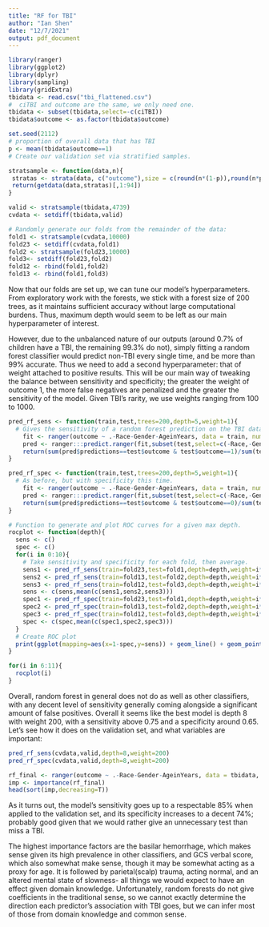 ---
title: "RF for TBI"
author: "Ian Shen"
date: "12/7/2021"
output: pdf_document
---

```{r}
library(ranger)
library(ggplot2)
library(dplyr)
library(sampling)
library(gridExtra)
tbidata <- read.csv("tbi_flattened.csv")
#  ciTBI and outcome are the same, we only need one.
tbidata <- subset(tbidata,select=-c(ciTBI))
tbidata$outcome <- as.factor(tbidata$outcome)

set.seed(2112)
# proportion of overall data that has TBI
p <- mean(tbidata$outcome==1)
# Create our validation set via stratified samples.

stratsample <- function(data,n){
 stratas <- strata(data, c("outcome"),size = c(round(n*(1-p)),round(n*p)), method = "srswor") 
 return(getdata(data,stratas)[,1:94])
}

valid <- stratsample(tbidata,4739)
cvdata <- setdiff(tbidata,valid)

# Randomly generate our folds from the remainder of the data:
fold1 <- stratsample(cvdata,10000)
fold23 <- setdiff(cvdata,fold1)
fold2 <- stratsample(fold23,10000)
fold3<- setdiff(fold23,fold2)
fold12 <- rbind(fold1,fold2)
fold13 <- rbind(fold1,fold3)
```

Now that our folds are set up, we can tune our model's hyperparameters. From exploratory work with the forests, we stick with a forest size of 200 trees, as it maintains sufficient accuracy without large computational burdens. Thus, maximum depth would seem to be left as our main hyperparameter of interest. 

However, due to the unbalanced nature of our outputs (around 0.7% of children have a TBI, the remaining 99.3% do not), simply fitting a random forest classifier would predict non-TBI every single time, and be more than 99% accurate. Thus we need to add a second hyperparameter: that of weight attached to positive results. This will be our main way of tweaking the balance between sensitivity and specificity; the greater the weight of outcome 1, the more false negatives are penalized and the greater the sensitivity of the model. Given TBI's rarity, we use weights ranging from 100 to 1000.

```{r}
pred_rf_sens <- function(train,test,trees=200,depth=5,weight=1){
  # Gives the sensitivity of a random forest prediction on the TBI data. Increasing the weight of positive outcomes makes the model more heavily penalize false negatives.
    fit <- ranger(outcome ~ .-Race-Gender-AgeinYears, data = train, num.trees=trees, max.depth = depth,class.weights=c(1,weight))
    pred <- ranger:::predict.ranger(fit,subset(test,select=c(-Race,-Gender,-AgeinYears,-outcome)))
    return(sum(pred$predictions==test$outcome & test$outcome==1)/sum(test$outcome==1))
}

pred_rf_spec <- function(train,test,trees=200,depth=5,weight=1){
  # As before, but with specificity this time.
    fit <- ranger(outcome ~ .-Race-Gender-AgeinYears, data = train, num.trees=trees, max.depth = depth,class.weights=c(1,weight))
    pred <- ranger:::predict.ranger(fit,subset(test,select=c(-Race,-Gender,-AgeinYears,-outcome)))
    return(sum(pred$predictions==test$outcome & test$outcome==0)/sum(test$outcome==0))
}

# Function to generate and plot ROC curves for a given max depth.
rocplot <- function(depth){
  sens <- c()
  spec <- c()
  for(i in 0:10){
    # Take sensitivity and specificity for each fold, then average.
    sens1 <- pred_rf_sens(train=fold23,test=fold1,depth=depth,weight=i*100)
    sens2 <- pred_rf_sens(train=fold13,test=fold2,depth=depth,weight=i*100)
    sens3 <- pred_rf_sens(train=fold12,test=fold3,depth=depth,weight=i*100)
    sens <- c(sens,mean(c(sens1,sens2,sens3)))
    spec1 <- pred_rf_spec(train=fold23,test=fold1,depth=depth,weight=i*100)
    spec2 <- pred_rf_spec(train=fold13,test=fold2,depth=depth,weight=i*100)
    spec3 <- pred_rf_spec(train=fold12,test=fold3,depth=depth,weight=i*100)
    spec <- c(spec,mean(c(spec1,spec2,spec3)))
  }
  # Create ROC plot
  print(ggplot(mapping=aes(x=1-spec,y=sens)) + geom_line() + geom_point() + xlab("False Positive") + ylab("True Positive") + ggtitle(paste("ROC at max depth", depth)))
}

for(i in 6:11){
  rocplot(i)
}

```

Overall, random forest in general does not do as well as other classifiers, with any decent level of sensitivity generally coming alongside a significant amount of false positives. Overall it seems like the best model is depth 8 with weight 200, with a sensitivity above 0.75 and a specificity around 0.65. Let's see how it does on the validation set, and what variables are important:
```{r}
pred_rf_sens(cvdata,valid,depth=8,weight=200)
pred_rf_spec(cvdata,valid,depth=8,weight=200)

rf_final <- ranger(outcome ~ .-Race-Gender-AgeinYears, data = tbidata, num.trees=200, max.depth = 8,class.weights=c(1,200),importance="impurity")
imp <- importance(rf_final)
head(sort(imp,decreasing=T))
```
As it turns out, the model's sensitivity goes up to a respectable 85% when applied to the validation set, and its specificity increases to a decent 74%; probably good given that we would rather give an unnecessary test than miss a TBI. 

The highest importance factors are the basilar hemorrhage, which makes sense given its high prevalence in other classifiers, and GCS verbal score, which also somewhat make sense, though it may be somewhat acting as a proxy for age. It is followed by parietal(scalp) trauma, acting normal, and an altered mental state of slowness- all things we would expect to have an effect given domain knowledge. Unfortunately, random forests do not give coefficients in the traditional sense, so we cannot exactly determine the direction each predictor's association with TBI goes, but we can infer most of those from domain knowledge and common sense.

